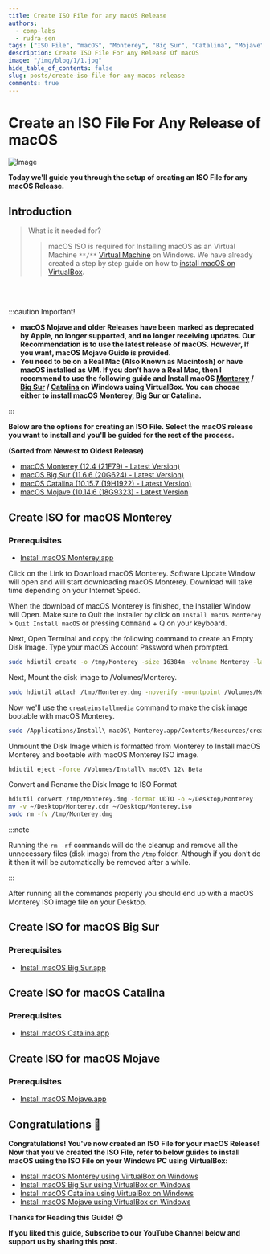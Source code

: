 ```yaml
---
title: Create ISO File for any macOS Release
authors:
  - comp-labs
  - rudra-sen
tags: ["ISO File", "macOS", "Monterey", "Big Sur", "Catalina", "Mojave"]
description: Create ISO File For Any Release Of macOS
image: "/img/blog/1/1.jpg"
hide_table_of_contents: false
slug: posts/create-iso-file-for-any-macos-release
comments: true
---
```


# Create an ISO File For Any Release of macOS

![Image](/img/blog/1/1.jpg)

**Today we'll guide you through the setup of creating an ISO File for any macOS Release.**

## Introduction

> What is it needed for?
>
> > macOS ISO is required for Installing macOS as an <span class="wikipedia">Virtual Machine</span> `**/**` [Virtual Machine](https://en.wikipedia.org/wiki/Virtual_machine) on Windows. We have already created a step by step guide on how to [install macOS on VirtualBox](/search?q=Install+macOS).

<Microlink url='https://en.wikipedia.org/wiki/Virtual_machine' />

<!-- truncate -->

<br></br>

:::caution Important!

- **macOS Mojave and older Releases have been marked as deprecated by Apple, no longer supported, and no longer receiving updates. Our Recommendation is to use the latest release of macOS. However, If you want, macOS Mojave Guide is provided.**
- **You need to be on a Real Mac (Also Known as Macintosh) or have macOS installed as VM. If you don’t have a Real Mac, then I recommend to use the following guide and Install macOS [Monterey](/blog/posts/install-macos-monterey-on-windows-using-virtualbox) / [Big Sur](/blog/posts/install-macos-big-sur-on-windows-using-virtualbox) / [Catalina](/blog/posts/install-macos-catalina-on-windows-using-virtualbox) on Windows using VirtualBox. You can choose either to install macOS Monterey, Big Sur or Catalina.**

:::

**Below are the options for creating an ISO File. Select the macOS release you want to install and you'll be guided for the rest of the process.**

**(Sorted from Newest to Oldest Release)**

- [macOS Monterey (12.4 (21F79) - Latest Version)](#create-iso-for-macos-monterey)
- [macOS Big Sur (11.6.6 (20G624) - Latest Version)](#create-iso-for-macos-big-sur)
- [macOS Catalina (10.15.7 (19H1922) - Latest Version)](#create-iso-for-macos-catalina)
- [macOS Mojave (10.14.6 (18G9323) - Latest Version](#create-iso-for-macos-mojave)

## Create ISO for macOS Monterey

### Prerequisites

- [Install macOS Monterey.app](macappstores://apps.apple.com/app/macos-monterey/id1576738294?mt=12)

Click on the Link to Download macOS Monterey. Software Update Window will open and will start downloading macOS Monterey. Download will take time depending on your Internet Speed.

When the download of macOS Monterey is finished, the Installer Window will Open. Make sure to Quit the Installer by click on `Install macOS Monterey` > `Quit Install macOS` or pressing <kbd>Command</kbd> + Q on your keyboard.

Next, Open Terminal <i class="fa-solid fa-terminal"></i> and copy the following command to create an Empty Disk Image. Type your macOS Account Password when prompted.

```bash
sudo hdiutil create -o /tmp/Monterey -size 16384m -volname Monterey -layout SPUD -fs HFS+J
```

Next, Mount the disk image to /Volumes/Monterey.

```bash
sudo hdiutil attach /tmp/Monterey.dmg -noverify -mountpoint /Volumes/Monterey
```

Now we'll use the `createinstallmedia` command to make the disk image bootable with macOS Monterey.

```bash
sudo /Applications/Install\ macOS\ Monterey.app/Contents/Resources/createinstallmedia --volume /Volumes/Monterey --nointeraction
```

Unmount the Disk Image which is formatted from Monterey to Install macOS Monterey and bootable with macOS Monterey ISO image.

```bash
hdiutil eject -force /Volumes/Install\ macOS\ 12\ Beta
```

Convert and Rename the Disk Image to ISO Format

```bash
hdiutil convert /tmp/Monterey.dmg -format UDTO -o ~/Desktop/Monterey
mv -v ~/Desktop/Monterey.cdr ~/Desktop/Monterey.iso
sudo rm -fv /tmp/Monterey.dmg
```

:::note

Running the `rm -rf` commands will do the cleanup and remove all the unnecessary files (disk image) from the `/tmp` folder. Although if you don’t do it then it will be automatically be removed after a while.

:::

After running all the commands properly you should end up with a macOS Monterey ISO image file on your Desktop.

## Create ISO for macOS Big Sur

### Prerequisites

- [Install macOS Big Sur.app](macappstores://apps.apple.com/us/app/macos-big-sur/id1526878132?mt=12)

## Create ISO for macOS Catalina

### Prerequisites

- [Install macOS Catalina.app](macappstores://apps.apple.com/us/app/macos-big-sur/id1526878132?mt=12)

## Create ISO for macOS Mojave

### Prerequisites

- [Install macOS Mojave.app](macappstores://apps.apple.com/us/app/macos-mojave/id1398502828?mt=12)

## Congratulations 🎉

**Congratulations! You've now created an ISO File for your macOS Release! Now that you've created the ISO File, refer to below guides to install macOS using the ISO File on your Windows PC using VirtualBox:**

- [Install macOS Monterey using VirtualBox on Windows](/blog/posts/install-macos-monterey-on-windows-using-virtualbox)
- [Install macOS Big Sur using VirtualBox on Windows](/blog/posts/install-macos-big-sur-on-windows-using-virtualbox)
- [Install macOS Catalina using VirtualBox on Windows](/blog/posts/install-macos-catalina-on-windows-using-virtualbox)
- [Install macOS Mojave using VirtualBox on Windows](/blog/posts/install-macos-mojave-on-windows-using-virtualbox)

**Thanks for Reading this Guide! 😊**

**If you liked this guide, Subscribe to our YouTube Channel below and support us by sharing this post.**
